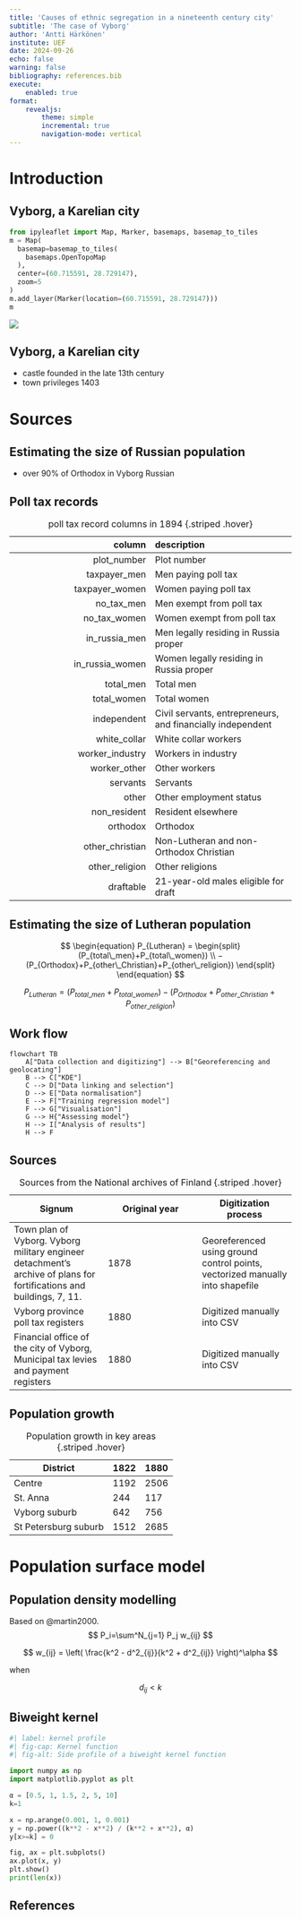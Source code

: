 ```yaml
---
title: 'Causes of ethnic segregation in a nineteenth century city'
subtitle: 'The case of Vyborg'
author: 'Antti Härkönen'
institute: UEF
date: 2024-09-26
echo: false
warning: false
bibliography: references.bib
execute:
    enabled: true
format: 
    revealjs:
        theme: simple
        incremental: true
        navigation-mode: vertical
---
```


# Introduction

## Vyborg, a Karelian city

:::{.content-visible unless-format="pdf"}
```python
from ipyleaflet import Map, Marker, basemaps, basemap_to_tiles
m = Map(
  basemap=basemap_to_tiles(
    basemaps.OpenTopoMap
  ),
  center=(60.715591, 28.729147),
  zoom=5
)
m.add_layer(Marker(location=(60.715591, 28.729147)))
m
```
:::

:::{.content-visible when-format="pdf"}
![](vyborg-loc.png){fig-alt="Location of Vyborg on map"}
:::

## Vyborg, a Karelian city

- castle founded in the late 13th century
- town privileges 1403

# Sources

## Estimating the size of Russian population

- over 90% of Orthodox in Vyborg Russian

## Poll tax records {.scrollable}

| column | description |
|---:|:---|
| plot_number | Plot number |
| taxpayer_men | Men paying poll tax |
| taxpayer_women | Women paying poll tax |
| no_tax_men | Men exempt from poll tax |
| no_tax_women | Women exempt from poll tax |
| in_russia_men | Men legally residing in Russia proper |
| in_russia_women | Women legally residing in Russia proper |
| total_men | Total men |
| total_women | Total women |
| independent | Civil servants, entrepreneurs, and financially independent |
| white_collar | White collar workers |
| worker_industry | Workers in industry |
| worker_other | Other workers |
| servants | Servants |
| other | Other employment status |
| non_resident | Resident elsewhere |
| orthodox | Orthodox |
| other_christian | Non-Lutheran and non-Orthodox Christian |
| other_religion | Other religions |
| draftable | 21-year-old males eligible for draft |

: poll tax record columns in 1894 {.striped .hover}

## Estimating the size of Lutheran population

:::{.content-visible unless-format="pdf"}
$$
\begin{equation} P_{Lutheran} = \begin{split} (P_{total\_men}+P_{total\_women}) \\ − (P_{Orthodox}+P_{other\_Christian}+P_{other\_religion}) \end{split} \end{equation}
$$
:::

:::{.content-visible when-format="pdf"}
$$
P_{Lutheran} = (P_{total\_men}+P_{total\_women}) − (P_{Orthodox}+P_{other\_Christian}+P_{other\_religion})
$$
:::
## Work flow {.scrollable}

```mermaid
flowchart TB
    A["Data collection and digitizing"] --> B["Georeferencing and geolocating"]
    B --> C["KDE"]
    C --> D["Data linking and selection"]
    D --> E["Data normalisation"]
    E --> F["Training regression model"]
    F --> G["Visualisation"]
    G --> H{"Assessing model"}
    H --> I["Analysis of results"]
    H --> F
```

## Sources {.scrollable}

Signum | Original year | Digitization process
---|---|---
Town plan of Vyborg. Vyborg military engineer detachment’s archive of plans for fortifications and buildings, 7, 11. | 1878 | Georeferenced using ground control points, vectorized manually into shapefile
Vyborg province poll tax registers | 1880 | Digitized manually into CSV
Financial office of the city of Vyborg, Municipal tax levies and payment registers | 1880 | Digitized manually into CSV

: Sources from the National archives of Finland {.striped .hover}

## Population growth

| District | 1822 | 1880 |
|----------|------|------|
| Centre   | 1192 | 2506 |
| St. Anna | 244 | 117 |
| Vyborg suburb | 642 | 756 |
| St Petersburg suburb | 1512 | 2685 |

: Population growth in key areas {.striped .hover}

# Population surface model

## Population density modelling

Based on @martin2000.
$$ P_i=\sum^N_{j=1} P_j w_{ij} $$

$$ w_{ij} = \left( \frac{k^2 - d^2_{ij}}{k^2 + d^2_{ij}} \right)^\alpha $$

when 

$$ d_{ij} < k $$

## Biweight kernel

```python
#| label: kernel profile
#| fig-cap: Kernel function
#| fig-alt: Side profile of a biweight kernel function

import numpy as np
import matplotlib.pyplot as plt

α = [0.5, 1, 1.5, 2, 5, 10]
k=1

x = np.arange(0.001, 1, 0.001)
y = np.power((k**2 - x**2) / (k**2 + x**2), α)
y[x>=k] = 0

fig, ax = plt.subplots()
ax.plot(x, y)
plt.show()
print(len(x))
```

## References

::: {#refs}
:::